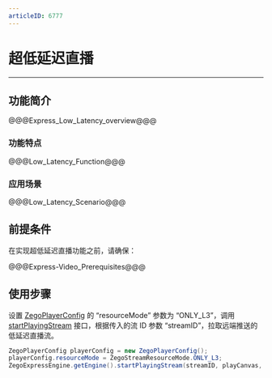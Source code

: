 ```yaml
---
articleID: 6777
---
```

# 超低延迟直播

---

## 功能简介


@@@Express_Low_Latency_overview@@@


### 功能特点

@@@Low_Latency_Function@@@


### 应用场景

@@@Low_Latency_Scenario@@@

## 前提条件

在实现超低延迟直播功能之前，请确保：

@@@Express-Video_Prerequisites@@@

## 使用步骤

设置 [ZegoPlayerConfig](/zh/api?doc=Express_Video_SDK_API~Java_android~class~im-zego-zegoexpress-entity-zego-player-config#resource-mode) 的 “resourceMode” 参数为 “ONLY_L3”，调用 [startPlayingStream](https://doc-zh.zego.im/article/api?doc=Express_Video_SDK_API~Java_android~class~im-zego-zegoexpress-zego-express-engine&jumpType=route#start-playing-stream-1) 接口，根据传入的流 ID 参数 “streamID”，拉取远端推送的低延迟直播流。

```java
ZegoPlayerConfig playerConfig = new ZegoPlayerConfig();
playerConfig.resourceMode = ZegoStreamResourceMode.ONLY_L3;
ZegoExpressEngine.getEngine().startPlayingStream(streamID, playCanvas, playerConfig);
```
